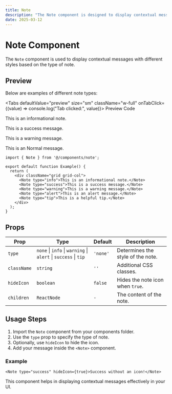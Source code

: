 ```yaml
---
title: Note
description: "The Note component is designed to display contextual messages in various styles, including info, success, warning, and more. Perfect for alerting users or providing helpful tips in your UI. Easily customizable with support for icons and additional styles."
date: 2025-03-12
---
```

# Note Component

The `Note` component is used to display contextual messages with different styles based on the type of note.

## Preview

Below are examples of different note types:

<Tabs defaultValue="preview" size="sm" className="w-full" onTabClick={(value) => console.log("Tab clicked:", value)}>
  <TabsList className="grid w-full md:w-[30%] grid-cols-2">
    <Tab value="preview">Preview</Tab>
    <Tab value="code">Code</Tab>
  </TabsList>
  <TabsContent value="preview">
    <Preview>
    <div className="grid grid-cols-2 gap-4">
<Note type="info">This is an informational note.</Note>

<Note type="success">This is a success message.</Note>

<Note type="warning">This is a warning message.</Note>

<Note >This is an Normal message.</Note>

</div>
    </Preview>
  </TabsContent>
  <TabsContent value="code">

```tsx
import { Note } from '@/components/note';

export default function Example() {
  return (
    <div className="grid grid-col">
      <Note type="info">This is an informational note.</Note>
      <Note type="success">This is a success message.</Note>
      <Note type="warning">This is a warning message.</Note>
      <Note type="alert">This is an alert message.</Note>
      <Note type="tip">This is a helpful tip.</Note>
    </div>
  );
}
```
  </TabsContent>
</Tabs>

## Props

| Prop       | Type       | Default  | Description                                  |
|-----------|----------|----------|----------------------------------------------|
| `type`    | `none` \| `info` \| `warning` \| `alert` \| `success` \| `tip` | `'none'` | Determines the style of the note. |
| `className` | `string` | `''` | Additional CSS classes. |
| `hideIcon` | `boolean` | `false` | Hides the note icon when `true`. |
| `children` | `ReactNode` | `-` | The content of the note. |

## Usage Steps

1. Import the `Note` component from your components folder.
2. Use the `type` prop to specify the type of note.
3. Optionally, use `hideIcon` to hide the icon.
4. Add your message inside the `<Note>` component.

### Example

```tsx
<Note type="success" hideIcon={true}>Success without an icon!</Note>
```

This component helps in displaying contextual messages effectively in your UI.